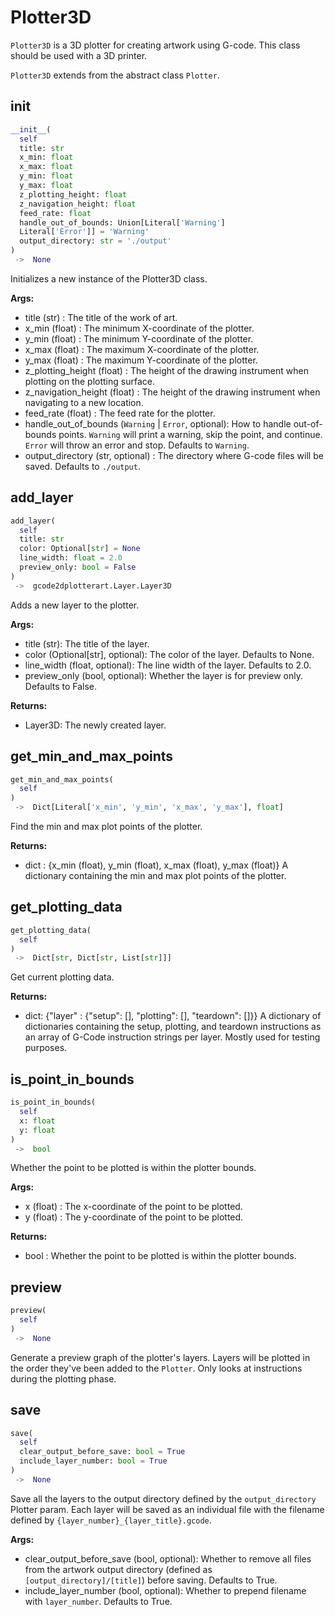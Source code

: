 # Plotter3D

`Plotter3D` is a 3D plotter for creating artwork using G-code. This class should be used with a 3D printer.

`Plotter3D` extends from the abstract class `Plotter`.

## __init__

```python
__init__(
  self
  title: str
  x_min: float
  x_max: float
  y_min: float
  y_max: float
  z_plotting_height: float
  z_navigation_height: float
  feed_rate: float
  handle_out_of_bounds: Union[Literal['Warning']
  Literal['Error']] = 'Warning'
  output_directory: str = './output'
)
 ->  None
```

Initializes a new instance of the Plotter3D class.

**Args:** 
- title (str) : The title of the work of art.
- x_min (float) : The minimum X-coordinate of the plotter.
- y_min (float) : The minimum Y-coordinate of the plotter.
- x_max (float) : The maximum X-coordinate of the plotter.
- y_max (float) : The maximum Y-coordinate of the plotter.
- z_plotting_height (float) : The height of the drawing instrument when plotting on the plotting surface.
- z_navigation_height (float) : The height of the drawing instrument when navigating to a new location.
- feed_rate (float) : The feed rate for the plotter.
- handle_out_of_bounds (`Warning` | `Error`, optional):
  How to handle out-of-bounds points.
  `Warning` will print a warning, skip the point, and continue.
  `Error` will throw an error and stop.
  Defaults to `Warning`.
- output_directory (str, optional) : The directory where G-code files will be saved. Defaults to `./output`.

## add_layer

```python
add_layer(
  self
  title: str
  color: Optional[str] = None
  line_width: float = 2.0
  preview_only: bool = False
)
 ->  gcode2dplotterart.Layer.Layer3D
```

Adds a new layer to the plotter.

**Args:** 
- title (str): The title of the layer.
- color (Optional[str], optional): The color of the layer. Defaults to None.
- line_width (float, optional): The line width of the layer. Defaults to 2.0.
- preview_only (bool, optional): Whether the layer is for preview only. Defaults to False.

**Returns:** 
- Layer3D: The newly created layer.

## get_min_and_max_points

```python
get_min_and_max_points(
  self
)
 ->  Dict[Literal['x_min', 'y_min', 'x_max', 'y_max'], float]
```

Find the min and max plot points of the plotter.

**Returns:** 
- dict : {x_min (float), y_min (float), x_max (float), y_max (float)}
    A dictionary containing the min and max plot points of the plotter.

## get_plotting_data

```python
get_plotting_data(
  self
)
 ->  Dict[str, Dict[str, List[str]]]
```

Get current plotting data.

**Returns:** 
- dict: {"layer" : {"setup": [], "plotting": [], "teardown": []}}
    A dictionary of dictionaries containing the setup, plotting, and teardown instructions as an array of
    G-Code instruction strings per layer. Mostly used for testing purposes.

## is_point_in_bounds

```python
is_point_in_bounds(
  self
  x: float
  y: float
)
 ->  bool
```

Whether the point to be plotted is within the plotter bounds.

**Args:** 
- x (float) : The x-coordinate of the point to be plotted.
- y (float) : The y-coordinate of the point to be plotted.

**Returns:** 
- bool : Whether the point to be plotted is within the plotter bounds.

## preview

```python
preview(
  self
)
 ->  None
```

Generate a preview graph of the plotter's layers. Layers will be plotted in the order they've been added to the
`Plotter`. Only looks at instructions during the plotting phase.

## save

```python
save(
  self
  clear_output_before_save: bool = True
  include_layer_number: bool = True
)
 ->  None
```

Save all the layers to the output directory defined by the `output_directory` Plotter param. Each layer will be
saved as an individual file with the filename defined by `{layer_number}_{layer_title}.gcode`.

**Args:** 
- clear_output_before_save (bool, optional): Whether to remove all files from the artwork output directory
    (defined as `[output_directory]/[title]`) before saving. Defaults to True.
- include_layer_number (bool, optional): Whether to prepend filename with `layer_number`. Defaults to True.

